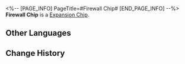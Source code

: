 <%-- [PAGE_INFO]
PageTitle=#Firewall Chip#
[END_PAGE_INFO] --%>
{{Item Infobox
|id          = 250230
|image       = Item Firewall Chip.png
|type        = Expansion Chip
|invCategory = 
|rarity      = 3
|effect      = 
|description = Increases Max HP and greatly increases the chance of enemies attacking the wearer.
}}
{{Description|A game item in Aetherium Wars. Aether Spirits will gain a special enhanced ability after equipping it.}}
'''Firewall Chip''' is a [[Expansion Chip]].

==Other Languages==
{{Other Languages
|en   = Firewall Chip
|zhs  = 防火墙芯片
|zht  = 防火牆晶片
|ja   = チップ「ファイアウォール」
|ko   = 방화벽 칩
|es   = Chip de cortafuegos
|fr   = Puce de pare-feu
|ru   = Брандмауэрный чип
|th   = ชิปไฟร์วอลล์
|vi   = Chip Tường Lửa
|de   = Chip: Firewall
|id   = Firewall Chip
|pt   = Chip de Firewall
}}

==Change History==
{{Change History|1.4}}